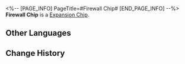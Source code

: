 <%-- [PAGE_INFO]
PageTitle=#Firewall Chip#
[END_PAGE_INFO] --%>
{{Item Infobox
|id          = 250230
|image       = Item Firewall Chip.png
|type        = Expansion Chip
|invCategory = 
|rarity      = 3
|effect      = 
|description = Increases Max HP and greatly increases the chance of enemies attacking the wearer.
}}
{{Description|A game item in Aetherium Wars. Aether Spirits will gain a special enhanced ability after equipping it.}}
'''Firewall Chip''' is a [[Expansion Chip]].

==Other Languages==
{{Other Languages
|en   = Firewall Chip
|zhs  = 防火墙芯片
|zht  = 防火牆晶片
|ja   = チップ「ファイアウォール」
|ko   = 방화벽 칩
|es   = Chip de cortafuegos
|fr   = Puce de pare-feu
|ru   = Брандмауэрный чип
|th   = ชิปไฟร์วอลล์
|vi   = Chip Tường Lửa
|de   = Chip: Firewall
|id   = Firewall Chip
|pt   = Chip de Firewall
}}

==Change History==
{{Change History|1.4}}